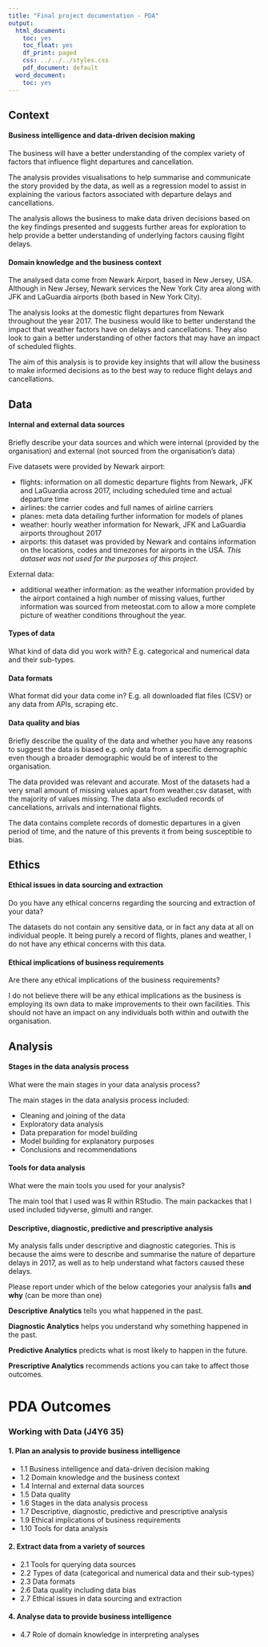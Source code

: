 ```yaml
---
title: "Final project documentation - PDA"
output:
  html_document:
    toc: yes
    toc_float: yes
    df_print: paged
    css: ../../../styles.css
    pdf_document: default
  word_document:
    toc: yes
---
```


## Context

#### Business intelligence and data-driven decision making

The business will have a better understanding of the complex variety of factors that influence flight departures and cancellation.

The analysis provides visualisations to help summarise and communicate the story provided by the data, as well as a regression model to assist in explaining the various factors associated with departure delays and cancellations. 

The analysis allows the business to make data driven decisions based on the key findings presented and suggests further areas for exploration to help provide a better understanding of underlying factors causing flgiht delays. 


#### Domain knowledge and the business context

The analysed data come from Newark Airport, based in New Jersey, USA. Although in New Jersey, Newark services the New York City area along with JFK and LaGuardia airports (both based in New York City).

The analysis looks at the domestic flight departures from Newark throughout the year 2017. The business would like to better understand the impact that weather factors have on delays and cancellations. They also look to gain a better understanding of other factors that may have an impact of scheduled flights. 

The aim of this analysis is to provide key insights that will allow the business to make informed decisions as to the best way to reduce flight delays and cancellations. 


## Data

#### Internal and external data sources

Briefly describe your data sources and which were internal (provided by the organisation) and external (not sourced from the organisation's data)

Five datasets were provided by Newark airport:

- flights: information on all domestic departure flights from Newark, JFK and LaGuardia across 2017, including scheduled time and actual departure time
- airlines: the carrier codes and full names of airline carriers
- planes: meta data detailing further information for models of planes
- weather: hourly weather information for Newark, JFK and LaGuardia airports throughout 2017
- airports: this dataset was provided by Newark and contains information on the locations, codes and timezones for airports in the USA. *This dataset was not used for the purposes of this project.*

External data:

- additional weather information: as the weather information provided by the airport contained a high number of missing values, further information was sourced from meteostat.com to allow a more complete picture of weather conditions throughout the year. 

#### Types of data

What kind of data did you work with? E.g. categorical and numerical data and their sub-types.

#### Data formats

What format did your data come in? E.g. all downloaded flat files (CSV) or any data from APIs, scraping etc.

#### Data quality and bias

Briefly describe the quality of the data and whether you have any reasons to suggest the data is biased e.g. only data from a specific demographic even though a broader demographic would be of interest to the organisation.

The data provided was relevant and accurate. Most of the datasets had a very
small amount of missing values apart from weather.csv dataset, with the majority
of values missing.
The data also excluded records of cancellations, arrivals and international
flights.

The data contains complete records of domestic departures in a given period of 
time, and the nature of this prevents it from being susceptible to bias.

## Ethics

#### Ethical issues in data sourcing and extraction

Do you have any ethical concerns regarding the sourcing and extraction of your data? 

The datasets do not contain any sensitive data, or in fact any data at all on 
individual people. It being purely a record of flights, planes and weather, I do
not have any ethical concerns with this data. 


#### Ethical implications of business requirements

Are there any ethical implications of the business requirements?

I do not believe there will be any ethical implications as the business is
employing its own data to make improvements to their own facilities. This should
not have an impact on any individuals both within and outwith the organisation.

## Analysis

#### Stages in the data analysis process

What were the main stages in your data analysis process?

The main stages in the data analysis process included:

- Cleaning and joining of the data
- Exploratory data analysis
- Data preparation for model building
- Model building for explanatory purposes
- Conclusions and recommendations

#### Tools for data analysis

What were the main tools you used for your analysis?

The main tool that I used was R within RStudio.
The main packackes that I used included tidyverse, glmulti and ranger.

#### Descriptive, diagnostic, predictive and prescriptive analysis

My analysis falls under descriptive and diagnostic categories. This is because
the aims were to describe and summarise the nature of departure delays in 2017, 
as well as to help understand what factors caused these delays.

Please report under which of the below categories your analysis falls **and why** (can be more than one) 

::: {.emphasis}
**Descriptive Analytics** tells you what happened in the past.

**Diagnostic Analytics** helps you understand why something happened in the past.

**Predictive Analytics** predicts what is most likely to happen in the future.

**Prescriptive Analytics** recommends actions you can take to affect those outcomes.
:::


# PDA Outcomes

### Working with Data (J4Y6 35)

#### 1. Plan an analysis to provide business intelligence

-   1.1 Business intelligence and data-driven decision making
-   1.2 Domain knowledge and the business context
-   1.4 Internal and external data sources
-   1.5 Data quality
-   1.6 Stages in the data analysis process
-   1.7 Descriptive, diagnostic, predictive and prescriptive analysis
-   1.9 Ethical implications of business requirements
-   1.10 Tools for data analysis

#### 2. Extract data from a variety of sources

-   2.1 Tools for querying data sources
-   2.2 Types of data (categorical and numerical data and their sub-types)
-   2.3 Data formats
-   2.6 Data quality including data bias
-   2.7 Ethical issues in data sourcing and extraction

#### 4. Analyse data to provide business intelligence

-   4.7 Role of domain knowledge in interpreting analyses
